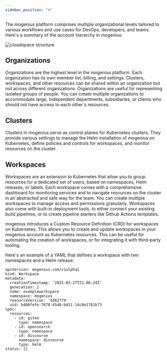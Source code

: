 ```yaml
---
sidebar_position: "4"
---
```


The mogenius platform comprises multiple organizational levels tailored to various workflows and use cases for DevOps, developers, and teams. Here's a summary of the account hierarchy in mogenius:

![cloudspace structure](https://imagedelivery.net/T7YEW5IAgZJ0dY4-LDTpyQ/a81bf0d1-b997-4c43-0059-b17935267400/jpeg)

## Organizations

Organizations are the highest level in the mogenius platform. Each organization has its own member list, billing, and settings. Clusters, workspaces, and other resources can be shared within an organization but not across different organizations. Organizations are useful for representing isolated groups of people. You can create multiple organizations to accommodate large, independent departments, subsidiaries, or clients who should not have access to each other's resources.

## Clusters

Clusters in mogenius serve as control planes for Kubernetes clusters. They provide various settings to manage the Helm installation of mogenius on Kubernetes, define policies and controls for workspaces, and monitor resources on the cluster.

## Workspaces

Workspaces are an extension to Kubernetes that allow you to group resources for a dedicated set of users, based on namespaces, Helm releases, or labels. Each workspace comes with a comprehensive dashboard for monitoring services and to navigate resources on the cluster in an abstracted and safe way for the team. You can create multiple workspaces to manage access and permissions granularly. Workspaces also come with built-in deployment tools, to either connect your existing build pipelines, or to create pipeline starters like Github Actions templates.

mogenius introduces a Custom Resource Definition (CRD) for workspaces on Kubernetes. This allows you to create and update workspaces in your mogenius account as Kubernetes resources. This can be useful for automating the creation of workspaces, or for integrating it with third-party tooling.

Here's an example of a YAML that defines a workspace with two namespaces and a Helm release:

```
apiVersion: mogenius.com/v1alpha1
kind: Workspace
metadata:
  creationTimestamp: '2025-03-27T21:06:24Z'
  generation: 2
  name: exampleworkspace
  namespace: mogenius
  resourceVersion: '4362774'
  uid: b400fefe-7678-4548-bd21-14c8e1781b73
spec:
  resources:
    - id: gitea
      type: namespace
    - id: opensearch
      type: namespace
    - id: discourse
      namespace: discourse
      type: helm
status: {}
```